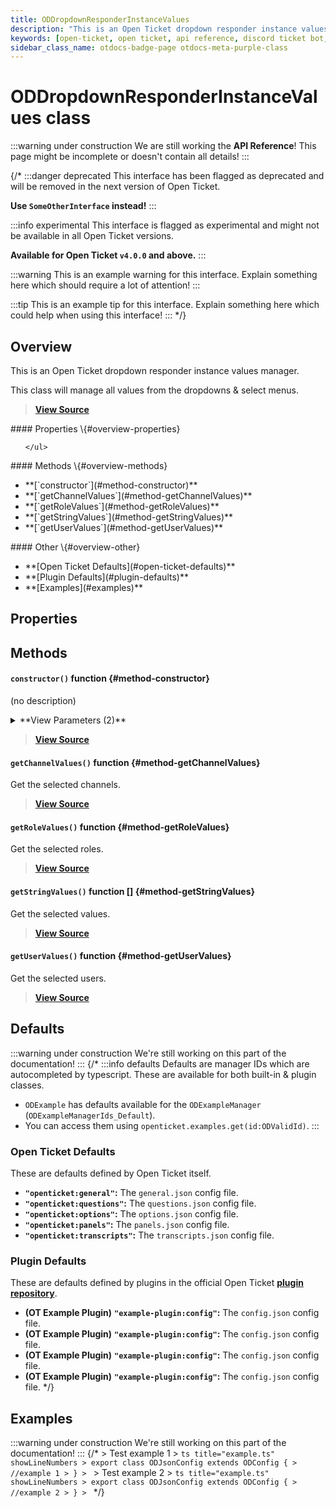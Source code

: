 ```yaml
---
title: ODDropdownResponderInstanceValues
description: "This is an Open Ticket dropdown responder instance values manager. This class will manage all values from the dropdowns & select menus."
keywords: [open-ticket, open ticket, api reference, discord ticket bot, class]
sidebar_class_name: otdocs-badge-page otdocs-meta-purple-class
---
```

<head>
    <link rel="apple-touch-icon" href="/img/logo_vertical.png"/>
</head>

# ODDropdownResponderInstanceValues <M color="purple">class</M>

:::warning under construction
We are still working the **API Reference**! This page might be incomplete or doesn't contain all details!
:::

{/*
:::danger deprecated
This interface has been flagged as deprecated and will be removed in the next version of Open Ticket.

**Use `SomeOtherInterface` instead!**
:::

:::info experimental
This interface is flagged as experimental and might not be available in all Open Ticket versions.

**Available for Open Ticket `v4.0.0` and above.**
:::

:::warning
This is an example warning for this interface. Explain something here which should require a lot of attention!
:::

:::tip
This is an example tip for this interface. Explain something here which could help when using this interface!
:::
*/}

## Overview
This is an Open Ticket dropdown responder instance values manager.

This class will manage all values from the dropdowns & select menus.

> [**View Source**](https://otgithub.dj-dj.be/tree/main/src/core/api/modules/responder.ts#L703)

<FlexHorizontal>
<div style={{width:"30%"}}>
    #### Properties \{#overview-properties}
    <ul>
        
    </ul>
</div>
<div style={{width:"30%"}}>
    #### Methods \{#overview-methods}
    <ul>
        <li>**[`constructor`](#method-constructor)**</li>
        <li>**[`getChannelValues`](#method-getChannelValues)**</li>
        <li>**[`getRoleValues`](#method-getRoleValues)**</li>
        <li>**[`getStringValues`](#method-getStringValues)**</li>
        <li>**[`getUserValues`](#method-getUserValues)**</li>
    </ul>
</div>
<div style={{width:"30%"}}>
    #### Other \{#overview-other}
    <ul>
        <li>**[Open Ticket Defaults](#open-ticket-defaults)**</li>
        <li>**[Plugin Defaults](#plugin-defaults)**</li>
        <li>**[Examples](#examples)**</li>
    </ul>
</div>
</FlexHorizontal>

## Properties




## Methods
<Divider></Divider>
#### `constructor()` <M color="orange">function</M> <ApiBlock><ApiUrl url="class:ODDropdownResponderInstanceValues" label="api.ODDropdownResponderInstanceValues"/></ApiBlock> \{#method-constructor}
(no description)

<details>
<summary>**View Parameters (2)**</summary>
- **`interaction`:** <M color="brown">type</M> <ApiBlock><ApiUrl url="https://discord.js.org/docs/packages/discord.js/main/AnySelectMenuInteraction:TypeAlias" label="discord.AnySelectMenuInteraction"/></ApiBlock> - Parameter Description Lorem Ipsum.
- **`type`:** <M color="brown">type</M> <ApiBlock>"string"|"role"|"channel"|"user"|"mentionable"</ApiBlock> - Parameter Description Lorem Ipsum.
</details>

> [**View Source**](https://otgithub.dj-dj.be/tree/main/src/core/api/modules/responder.ts#L709)

<Divider></Divider>
#### `getChannelValues()` <M color="orange">function</M> <ApiBlock><ApiUrl url="js:promise" label="Promise"/></ApiBlock> \{#method-getChannelValues}
Get the selected channels.



> [**View Source**](https://otgithub.dj-dj.be/tree/main/src/core/api/modules/responder.ts#L756)

<Divider></Divider>
#### `getRoleValues()` <M color="orange">function</M> <ApiBlock><ApiUrl url="js:promise" label="Promise"/></ApiBlock> \{#method-getRoleValues}
Get the selected roles.



> [**View Source**](https://otgithub.dj-dj.be/tree/main/src/core/api/modules/responder.ts#L727)

<Divider></Divider>
#### `getStringValues()` <M color="orange">function</M> <ApiBlock><ApiUrl url="js:string" label="string"/>[]</ApiBlock> \{#method-getStringValues}
Get the selected values.



> [**View Source**](https://otgithub.dj-dj.be/tree/main/src/core/api/modules/responder.ts#L719)

<Divider></Divider>
#### `getUserValues()` <M color="orange">function</M> <ApiBlock><ApiUrl url="js:promise" label="Promise"/></ApiBlock> \{#method-getUserValues}
Get the selected users.



> [**View Source**](https://otgithub.dj-dj.be/tree/main/src/core/api/modules/responder.ts#L742)

<Divider></Divider>

## Defaults
:::warning under construction
We're still working on this part of the documentation!
:::
{/*
:::info defaults
Defaults are manager IDs which are autocompleted by typescript. These are available for both built-in & plugin classes.
- `ODExample` has defaults available for the `ODExampleManager` (`ODExampleManagerIds_Default`).
- You can access them using `openticket.examples.get(id:ODValidId)`.
:::

### Open Ticket Defaults
These are defaults defined by Open Ticket itself.
- **`"openticket:general"`:** The `general.json` config file.
- **`"openticket:questions"`:** The `questions.json` config file.
- **`"openticket:options"`:** The `options.json` config file.
- **`"openticket:panels"`:** The `panels.json` config file.
- **`"openticket:transcripts"`:** The `transcripts.json` config file.

### Plugin Defaults
These are defaults defined by plugins in the official Open Ticket [**plugin repository**](https://odplugins.dj-dj.be/tree/main/open-ticket).
- <C color="blue">**(OT Example Plugin)**</C> **`"example-plugin:config"`:** The `config.json` config file.
- <C color="blue">**(OT Example Plugin)**</C> **`"example-plugin:config"`:** The `config.json` config file.
- <C color="blue">**(OT Example Plugin)**</C> **`"example-plugin:config"`:** The `config.json` config file.
- <C color="blue">**(OT Example Plugin)**</C> **`"example-plugin:config"`:** The `config.json` config file.
*/}

## Examples
:::warning under construction
We're still working on this part of the documentation!
:::
{/*
<Tabs>
    <TabItem value="First Example">
    > Test example 1
    > ```ts title="example.ts" showLineNumbers
    > export class ODJsonConfig extends ODConfig {
    >     //example 1
    > }
    > ```
    </TabItem>
    <TabItem value="Second Example">
    > Test example 2
    > ```ts title="example.ts" showLineNumbers
    > export class ODJsonConfig extends ODConfig {
    >     //example 2
    > }
    > ```
    </TabItem>
</Tabs>
*/}
